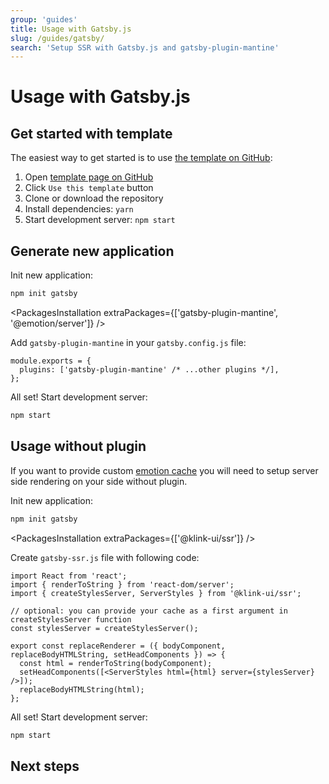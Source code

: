 ```yaml
---
group: 'guides'
title: Usage with Gatsby.js
slug: /guides/gatsby/
search: 'Setup SSR with Gatsby.js and gatsby-plugin-mantine'
---
```



# Usage with Gatsby.js

## Get started with template

The easiest way to get started is to use [the template on GitHub](https://github.com/mantinedev/klink-ui-gatsby-template):

1. Open [template page on GitHub](https://github.com/mantinedev/klink-ui-gatsby-template)
2. Click `Use this template` button
3. Clone or download the repository
4. Install dependencies: `yarn`
5. Start development server: `npm start`

## Generate new application

Init new application:

```bash
npm init gatsby
```

<PackagesInstallation extraPackages={['gatsby-plugin-mantine', '@emotion/server']} />

Add `gatsby-plugin-mantine` in your `gatsby.config.js` file:

```tsx
module.exports = {
  plugins: ['gatsby-plugin-mantine' /* ...other plugins */],
};
```

All set! Start development server:

```bash
npm start
```

## Usage without plugin

If you want to provide custom [emotion cache](/theming/emotion-cache/) you will need
to setup server side rendering on your side without plugin.

Init new application:

```bash
npm init gatsby
```

<PackagesInstallation extraPackages={['@klink-ui/ssr']} />

Create `gatsby-ssr.js` file with following code:

```tsx
import React from 'react';
import { renderToString } from 'react-dom/server';
import { createStylesServer, ServerStyles } from '@klink-ui/ssr';

// optional: you can provide your cache as a first argument in createStylesServer function
const stylesServer = createStylesServer();

export const replaceRenderer = ({ bodyComponent, replaceBodyHTMLString, setHeadComponents }) => {
  const html = renderToString(bodyComponent);
  setHeadComponents([<ServerStyles html={html} server={stylesServer} />]);
  replaceBodyHTMLString(html);
};
```

All set! Start development server:

```bash
npm start
```

## Next steps

<NextSteps />
